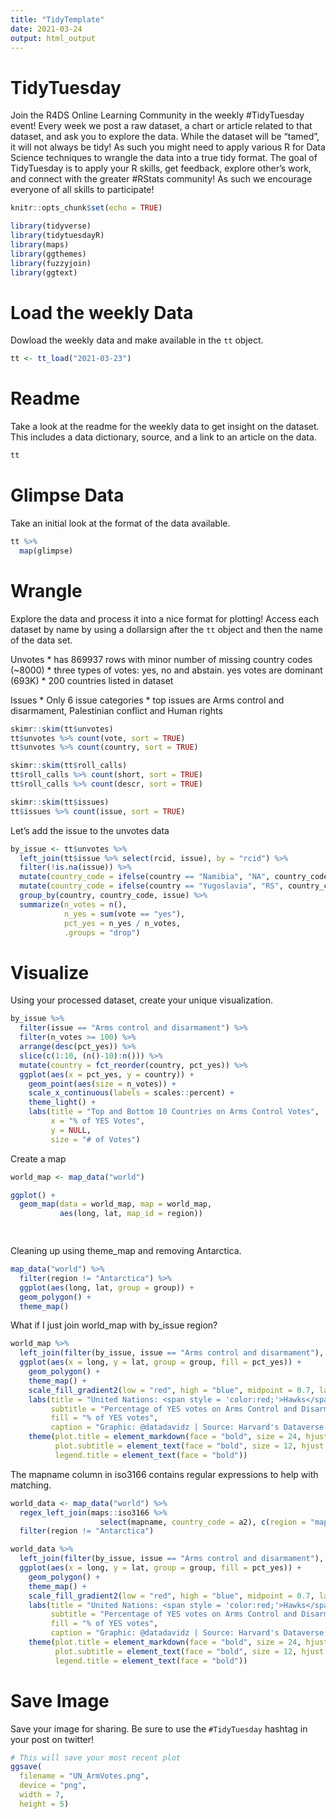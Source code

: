 ```yaml
---
title: "TidyTemplate"
date: 2021-03-24
output: html_output
---
```


# TidyTuesday

Join the R4DS Online Learning Community in the weekly #TidyTuesday event!
Every week we post a raw dataset, a chart or article related to that dataset, and ask you to explore the data.
While the dataset will be “tamed”, it will not always be tidy! As such you might need to apply various R for Data Science techniques to wrangle the data into a true tidy format.
The goal of TidyTuesday is to apply your R skills, get feedback, explore other’s work, and connect with the greater #RStats community!
As such we encourage everyone of all skills to participate!

```r

knitr::opts_chunk$set(echo = TRUE)

library(tidyverse)
library(tidytuesdayR)
library(maps)
library(ggthemes)
library(fuzzyjoin)
library(ggtext)
```

# Load the weekly Data

Dowload the weekly data and make available in the `tt` object.

```r

tt <- tt_load("2021-03-23")

```


# Readme

Take a look at the readme for the weekly data to get insight on the dataset.
This includes a data dictionary, source, and a link to an article on the data.

```r

tt

```


# Glimpse Data

Take an initial look at the format of the data available.

```r

tt %>% 
  map(glimpse)

```

# Wrangle

Explore the data and process it into a nice format for plotting! Access each dataset by name by using a dollarsign after the `tt` object and then the name of the data set.

Unvotes
* has 869937 rows with minor number of missing country codes (~8000)
* three types of votes: yes, no and abstain.  yes votes are dominant (693K)
* 200 countries listed in dataset

Issues
* Only 6 issue categories
* top issues are Arms control and disarmament, Palestinian conflict and Human rights

```r
skimr::skim(tt$unvotes)
tt$unvotes %>% count(vote, sort = TRUE)
tt$unvotes %>% count(country, sort = TRUE)

skimr::skim(tt$roll_calls)
tt$roll_calls %>% count(short, sort = TRUE)
tt$roll_calls %>% count(descr, sort = TRUE)

skimr::skim(tt$issues)
tt$issues %>% count(issue, sort = TRUE)
```

Let's add the issue to the unvotes data
```r
by_issue <- tt$unvotes %>%
  left_join(tt$issue %>% select(rcid, issue), by = "rcid") %>%
  filter(!is.na(issue)) %>%
  mutate(country_code = ifelse(country == "Namibia", "NA", country_code)) %>% #correct for NA assignment
  mutate(country_code = ifelse(country == "Yugoslavia", "RS", country_code)) %>% #assign Yugoslavia to Serbia
  group_by(country, country_code, issue) %>%
  summarize(n_votes = n(),
            n_yes = sum(vote == "yes"),
            pct_yes = n_yes / n_votes,
            .groups = "drop")
```


# Visualize

Using your processed dataset, create your unique visualization.

```r
by_issue %>%
  filter(issue == "Arms control and disarmament") %>%
  filter(n_votes >= 100) %>%
  arrange(desc(pct_yes)) %>%
  slice(c(1:10, (n()-10):n())) %>%
  mutate(country = fct_reorder(country, pct_yes)) %>%
  ggplot(aes(x = pct_yes, y = country)) +
    geom_point(aes(size = n_votes)) +
    scale_x_continuous(labels = scales::percent) +
    theme_light() +
    labs(title = "Top and Bottom 10 Countries on Arms Control Votes",
         x = "% of YES Votes",
         y = NULL,
         size = "# of Votes")
```


Create a map
```r
world_map <- map_data("world")

ggplot() +
  geom_map(data = world_map, map = world_map,
           aes(long, lat, map_id = region))

  
```
Cleaning up using theme_map and removing Antarctica.
```r
map_data("world") %>%
  filter(region != "Antarctica") %>%
  ggplot(aes(long, lat, group = group)) +
  geom_polygon() +
  theme_map()
```

What if I just join world_map with by_issue region?
```r
world_map %>%
  left_join(filter(by_issue, issue == "Arms control and disarmament"), by = c("region" = "country")) %>%
  ggplot(aes(x = long, y = lat, group = group, fill = pct_yes)) +
    geom_polygon() +
    theme_map() + 
    scale_fill_gradient2(low = "red", high = "blue", midpoint = 0.7, labels = scales::percent) +
    labs(title = "United Nations: <span style = 'color:red;'>Hawks</span> vs. <span style = 'color:purple;'>Doves</span>",
         subtitle = "Percentage of YES votes on Arms Control and Disarmament Issues",
         fill = "% of YES votes",
         caption = "Graphic: @datadavidz | Source: Harvard's Dataverse | #TidyTuesday") +
    theme(plot.title = element_markdown(face = "bold", size = 24, hjust = 0.5),
          plot.subtitle = element_text(face = "bold", size = 12, hjust = 0.5),
          legend.title = element_text(face = "bold"))
```


The mapname column in iso3166 contains regular expressions to help with matching.
```r
world_data <- map_data("world") %>%
  regex_left_join(maps::iso3166 %>% 
                    select(mapname, country_code = a2), c(region = "mapname")) %>%
  filter(region != "Antarctica")
```

```r
world_data %>%
  left_join(filter(by_issue, issue == "Arms control and disarmament"), by = "country_code") %>%
  ggplot(aes(x = long, y = lat, group = group, fill = pct_yes)) +
    geom_polygon() +
    theme_map() + 
    scale_fill_gradient2(low = "red", high = "blue", midpoint = 0.7, labels = scales::percent) +
    labs(title = "United Nations: <span style = 'color:red;'>Hawks</span> vs. <span style = 'color:purple;'>Doves</span>",
         subtitle = "Percentage of YES votes on Arms Control and Disarmament Issues",
         fill = "% of YES votes",
         caption = "Graphic: @datadavidz | Source: Harvard's Dataverse | #TidyTuesday") +
    theme(plot.title = element_markdown(face = "bold", size = 24, hjust = 0.5),
          plot.subtitle = element_text(face = "bold", size = 12, hjust = 0.5),
          legend.title = element_text(face = "bold"))
```


# Save Image

Save your image for sharing. Be sure to use the `#TidyTuesday` hashtag in your post on twitter! 

```r

# This will save your most recent plot
ggsave(
  filename = "UN_ArmVotes.png",
  device = "png",
  width = 7,
  height = 5)

```
